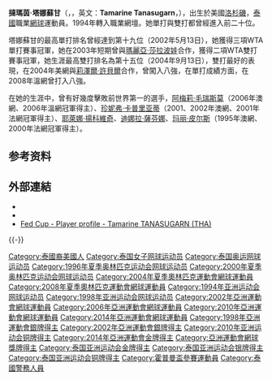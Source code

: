 {{Infobox 网球
|姓名=撻瑪茵·塔娜蘇甘
|照片=Tamarine Tanasugarn 2007 Australian Open R1.jpg
|国籍={{Flagicon|THA}}泰國
|生年=1977年
|生日=5月24日
|出生地= [[美國|美國]][[洛杉磯|洛杉磯]]
|居住地= 泰國曼谷
|身高=165
|体重=63
|持拍手=右
|反拍=雙手
|转职业年=1994
|球拍=
|球衣=
|球鞋=
|单打最高排名=19（2002年5月13日）
|双打最高排名=15（2004年9月13日）
|现单打排名=152（2013年2月4日）
|现双打排名=69（2013年2月4日）
|单打冠军头衔= WTA級─4個<br/>ITF級─11
|双打冠军头衔= WTA級─6個<br/>ITF級─3
|职业战绩=(單打)W450-L349<br/>(雙打)W203-L199
|奖金=$2,779,768
|澳网最好成绩=女單第四輪（1998）<br/> 女雙第三輪（2000）
|法网最好成绩=女單第三輪（2002）<br/> 女雙第二輪（2002、2004、2007）
|温网最好成绩=女單八強（2008）<br/> 女雙第二輪（1996、1998、2002、2004、2007、2008、2009）
|美网最好成绩=女單第四輪（2003）<br/> 女雙八強（2004）
|大满贯个数=
|奥运会最好成绩=
}}

'''撻瑪茵·塔娜蘇甘'''（{{lang-th|'''แทมมารีน ธนสุกาญจน์'''}}，{{IPA-all|tʰɛːmmāːrīːn tʰánásùkāːn}}，英文：'''Tamarine Tanasugarn'''，{{bd|1977年|5月24日|catIdx=Tanasugarn, Tamarine }}），出生於美國[[洛杉磯|洛杉磯]]，[[泰國|泰國]]職業[[網球|網球]]運動員。1994年轉入職業網壇。她單打與雙打都曾經進入前二十位。

塔娜蘇甘的最高單打排名曾經達到第十九位（2002年5月13日），她獲得三項WTA單打賽事冠軍，她在2003年短期曾與[[瑪麗亞·莎拉波娃|瑪麗亞·莎拉波娃]]合作，獲得二項WTA雙打賽事冠軍，她生涯最高雙打排名為第十五位（2004年9月13日），雙打最好的表現，在2004年美網與[[莉澤爾·許貝爾|莉澤爾·許貝爾]]合作，曾闖入八強，在單打成績方面，在2008年溫網曾打入八強。

在她的生涯中，曾有好幾度擊敗前世界第一的選手，[[阿梅莉·毛瑞斯莫|阿梅莉·毛瑞斯莫]]（2006年澳網、2006年溫網冠軍得主）、[[珍妮弗·卡普里亚蒂|珍妮弗·卡普里亚蒂]]（2001、2002年澳網、2001年法網冠軍得主）、[[耶萊娜·揚科維奇|耶萊娜·揚科維奇]]、[[迪娜拉·薩芬娜|迪娜拉·薩芬娜]]、[[玛丽·皮尔斯|玛丽·皮尔斯]]（1995年澳網、2000年法網冠軍得主）。

== 参考资料 ==
{{reflist}}

== 外部連結 ==
{{commons cat|Tamarine Tanasugarn}}
* {{WTA|8240}}
* {{ITF Profile|id=20001528}}
* [http://www.fedcup.com/en/players/player/profile.aspx?playerid=20001528 Fed Cup - Player profile - Tamarine TANASUGARN (THA)] {{Wayback|url=http://www.fedcup.com/en/players/player/profile.aspx?playerid=20001528 |date=20160331200806 }}
{{-}}
{{網球大滿貫賽事史上打進女單八強的亞洲選手}}
{{亚洲运动会网球比赛女子双打冠军}}

{{Authority control}}
{{DEFAULTSORT:Tanasugarn, Tamarine}}
[[Category:泰國裔美國人|Category:泰國裔美國人]]
[[Category:泰国女子网球运动员|Category:泰国女子网球运动员]]
[[Category:泰国奥运网球运动员|Category:泰国奥运网球运动员]]
[[Category:1996年夏季奥林匹克运动会网球运动员|Category:1996年夏季奥林匹克运动会网球运动员]]
[[Category:2000年夏季奥林匹克运动会网球运动员|Category:2000年夏季奥林匹克运动会网球运动员]]
[[Category:2004年夏季奧林匹克運動會網球運動員|Category:2004年夏季奧林匹克運動會網球運動員]]
[[Category:2008年夏季奧林匹克運動會網球運動員|Category:2008年夏季奧林匹克運動會網球運動員]]
[[Category:1994年亚洲运动会网球运动员|Category:1994年亚洲运动会网球运动员]]
[[Category:1998年亚洲运动会网球运动员|Category:1998年亚洲运动会网球运动员]]
[[Category:2002年亞洲運動會網球運動員|Category:2002年亞洲運動會網球運動員]]
[[Category:2006年亞洲運動會網球運動員|Category:2006年亞洲運動會網球運動員]]
[[Category:2010年亞洲運動會網球運動員|Category:2010年亞洲運動會網球運動員]]
[[Category:2014年亞洲運動會網球運動員|Category:2014年亞洲運動會網球運動員]]
[[Category:1998年亞洲運動會銀牌得主|Category:1998年亞洲運動會銀牌得主]]
[[Category:2002年亞洲運動會銀牌得主|Category:2002年亞洲運動會銀牌得主]]
[[Category:2010年亚洲运动会铜牌得主|Category:2010年亚洲运动会铜牌得主]]
[[Category:2014年亞洲運動會金牌得主|Category:2014年亞洲運動會金牌得主]]
[[Category:亞洲運動會網球獎牌得主|Category:亞洲運動會網球獎牌得主]]
[[Category:泰国亚洲运动会金牌得主|Category:泰国亚洲运动会金牌得主]]
[[Category:泰国亚洲运动会银牌得主|Category:泰国亚洲运动会银牌得主]]
[[Category:泰国亚洲运动会铜牌得主|Category:泰国亚洲运动会铜牌得主]]
[[Category:霍普曼盃參賽運動員|Category:霍普曼盃參賽運動員]]
[[Category:泰國警務人員|Category:泰國警務人員]]